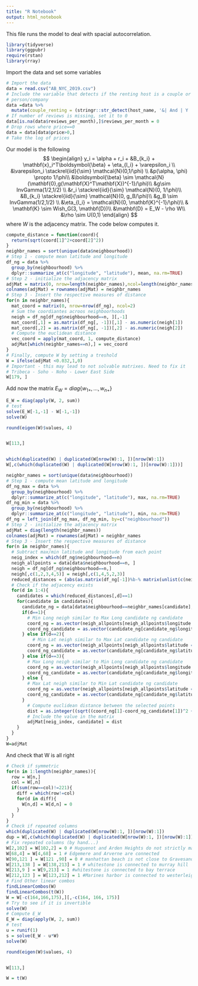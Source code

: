 ```yaml
---
title: "R Notebook"
output: html_notebook
---
```

This file runs the model to deal with spacial autocorrelation. 
```r
library(tidyverse)
library(ggpubr)
require(rstan)
library(rray)
```

Import the data and set some variables
```r
# Import the data
data = read.csv("AB_NYC_2019.csv")
# Include the variable that detects if the renting host is a couple or a single 
# person/company
data =data %>%
  mutate(couple_renting = (stringr::str_detect(host_name, '&| And | Y |\\+| and ')*1 )) 
# If number of reviews is missing, set it to 0
data[is.na(data$reviews_per_month),]$reviews_per_month = 0
# Drop rows where price==0
data = data[data$price>0,]
# Take the log of prices
```

Our model is the following 
$$
\begin{align}
y_i = \alpha + r_i + &B_{k_i} + \mathbf{x}_i^T\boldsymbol{\beta} + \eta_{l_i} + \varepsilon_i \\
&\varepsilon_i \stackrel{iid}{\sim} \mathcal{N}(0,1/\phi) \\
&p(\alpha, \phi) \propto 1/\phi\\
&\boldsymbol{\beta} \sim \mathcal{N}(\mathbf{0},g(\mathbf{X}^T\mathbf{X})^{-1}/\phi)\\
&g\sim InvGamma(1/2,1/2) \\
&r_i \stackrel{iid}{\sim} \mathcal{N}(0, 1/\phi)\\
&B_{k_i} \stackrel{iid}{\sim} \mathcal{N}(0, g_B/\phi)\\
&g_B \sim InvGamma(1/2,1/2) \\
&\eta_{l_i} = \mathcal{N}(0, \mathbf{K}^{-1}/\phi)\\
& \mathbf{K} \sim Wish_G(3, \mathbf{D})\\
&\mathbf{D} = E_W - \rho W\\
&\rho \sim U(0,1)
\end{align}
$$
where $W$ is the adjacency matrix. The code below computes it.
```r
compute_distance = function(coord){
  return(sqrt(coord[1]^2+coord[2]^2))
}
neighbr_names = sort(unique(data$neighbourhood))
# Step 1 - compute mean latitude and longitude
df_ng = data %>%
  group_by(neighbourhood) %>%
  dplyr::summarize_at(c("longitude", "latitude"), mean, na.rm=TRUE)
# Step 2 - initialize the adjacency matrix
adjMat = matrix(0, nrow=length(neighbr_names),ncol=length(neighbr_names))
colnames(adjMat) = rownames(adjMat) = neighbr_names
# Step 3 - Insert the respective measures of distance
for(n in neighbr_names){
  mat_coord = matrix(0, nrow=nrow(df_ng), ncol=2)
  # Sum the coordiantes acroos neighboorhoods
  neigh = df_ng[df_ng$neighbourhood==n, ][,-1]
  mat_coord[,1] = as.matrix(df_ng[, -1])[,1] - as.numeric(neigh[1])
  mat_coord[,2] = as.matrix(df_ng[, -1])[,2] - as.numeric(neigh[2])
  # Compute the euclidean distance
  vec_coord = apply(mat_coord, 1, compute_distance)
  adjMat[which(neighbr_names==n),] = vec_coord
}
# Finally, compute W by setting a treshold
W = ifelse(adjMat <0.032,1,0)
# Important - this may lead to not solvable matrixes. Need to fix it
# Tribeca - Soho - Noho - Lower East Side
W[179, ]

```
Add now the matrix $E_W = diag\{w_{1+}, \ldots, w_{n+}\}$
```r
E_W = diag(apply(W, 2, sum))
# test
solve(E_W[-1,-1] - W[-1,-1])
solve(W)

round(eigen(W)$values, 4)


W[113,]


which(duplicated(W) | duplicated(W[nrow(W):1, ])[nrow(W):1])
W[,c(which(duplicated(W) | duplicated(W[nrow(W):1, ])[nrow(W):1]))]
```


```r
neighbr_names = sort(unique(data$neighbourhood))
# Step 1 - compute mean latitude and longitude
df_ng_max = data %>%
  group_by(neighbourhood) %>%
  dplyr::summarize_at(c("longitude", "latitude"), max, na.rm=TRUE)
df_ng_min = data %>%
  group_by(neighbourhood) %>%
  dplyr::summarize_at(c("longitude", "latitude"), min, na.rm=TRUE)
df_ng = left_join(df_ng_max, df_ng_min, by=c("neighbourhood"))
# Step 2 - initialize the adjacency matrix
adjMat = diag(length(neighbr_names))
colnames(adjMat) = rownames(adjMat) = neighbr_names
# Step 3 - Insert the respective measures of distance
for(n in neighbr_names){
  # Subtract max/min latitude and longitude from each point
  neig_index = which(df_ng$neighbourhood==n)
  neigh_allpoints = data[data$neighbourhood==n, ]
  neigh = df_ng[df_ng$neighbourhood==n,]
  neigh[,c(1,2,3,4,5)] = neigh[,c(1,4,5,2,3)] 
  reduced_distances = (abs(as.matrix(df_ng[-1])%b-% matrix(unlist(c(neigh)[-1]), 1))<0.005)*1
  # Check if the adjacency exists
  for(d in 1:4){
    candidates = which(reduced_distances[,d]==1)
    for(candidate in candidates){
      candidate_ng = data[data$neighbourhood==neighbr_names[candidate], ]
      if(d==1){
        # Min Long neigh similar to Max Long candidate ng candidate
        coord_ng = as.vector(neigh_allpoints[neigh_allpoints$longitude == min(neigh_allpoints$longitude),c(7,8)][1,])
        coord_ng_candidate = as.vector(candidate_ng[candidate_ng$longitude == max(candidate_ng$longitude),c(7,8)][1,])
      } else if(d==2){
          # Min Lat neigh similar to Max Lat candidate ng candidate
        coord_ng = as.vector(neigh_allpoints[neigh_allpoints$latitude == min(neigh_allpoints$latitude),c(7,8)][1,])
        coord_ng_candidate = as.vector(candidate_ng[candidate_ng$latitude == max(candidate_ng$latitude),c(7,8)][1,])
      } else if(d==3){
        # Max Long neigh similar to Min Long candidate ng candidate
        coord_ng = as.vector(neigh_allpoints[neigh_allpoints$longitude == max(neigh_allpoints$longitude),c(7,8)][1,])
        coord_ng_candidate = as.vector(candidate_ng[candidate_ng$longitude == min(candidate_ng$longitude),c(7,8)][1,])
      } else {
        # Max Lat neigh similar to Min Lat candidate ng candidate
        coord_ng = as.vector(neigh_allpoints[neigh_allpoints$latitude == max(neigh_allpoints$latitude),c(7,8)][1,])
        coord_ng_candidate = as.vector(candidate_ng[candidate_ng$latitude == min(candidate_ng$latitude),c(7,8)][1,])
      }
        # Compute euclidean distance between the selected points
        dist = as.integer((sqrt((coord_ng[1]-coord_ng_candidate[1])^2 + (coord_ng[2]-coord_ng_candidate[2])^2)<0.02)*1)
        # Include the value in the matrix
        adjMat[neig_index, candidate] = dist
    }
  }  
}
W=adjMat 
```
And check that W is all right
```r
# Check if symmetric
for(n in 1:length(neighbr_names)){
  row = W[n,]
  col = W[,n]
  if(sum(row==col)!=221){
    diff = which(row!=col)
    for(d in diff){
      W[n,d] = W[d,n] = 0
    }
  }
}
# Check if repeated columns
which(duplicated(W) | duplicated(W[nrow(W):1, ])[nrow(W):1])
dup = W[,c(which(duplicated(W) | duplicated(W[nrow(W):1, ])[nrow(W):1]))]
# Fix repeated columns (by hand...)
W[2,102] = W[102,2] = 0 # Huguenot and Arden Heights do not strictly match
W[68,4] = W[4,68] = 1 # Edgemere and Arverne are connected
W[90,121 ] = W[121 ,90] = 0 # manhattan beach is not close to Gravesand
W[213,138 ] = W[138,213] = 1 # whitestone is connected to murray hill
W[213,9 ] = W[9,213] = 1 #whitestone is connected to bay terrace
W[212,123 ] = W[123,212] = 1 #Marines harbor is connected to westerleigh
# Find Other linear combos
findLinearCombos(W)
findLinearCombos(t(W))
W = W[-c(164,166,175),][,-c(164, 166, 175)]
# Try to see if it is invertible
solve(W)
# Compute E_W
E_W = diag(apply(W, 2, sum))
# test
u = runif(1)
s = solve(E_W - u*W)
solve(W)

round(eigen(W)$values, 4)


W[113,]

W = t(W)

```









